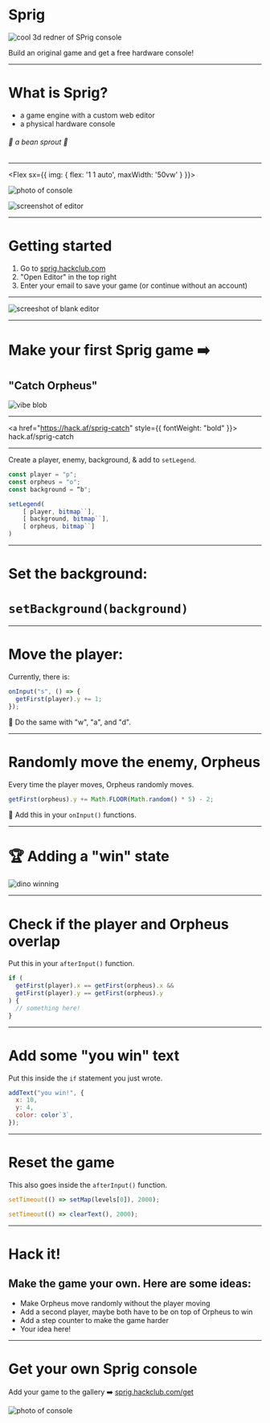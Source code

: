 
<Vertical>


# Sprig

![cool 3d redner  of SPrig console](https://cloud-oze2d1tmi-hack-club-bot.vercel.app/0frame_2__5_.png)

Build an original game and get a free hardware console!

</Vertical>


---

# What is Sprig?

- a game engine with a custom web editor
- a physical hardware console

###### 🌱 a bean sprout 🌱

---

<Vertical>


 <Flex sx={{
    img: {
      flex: '1 1 auto',
      maxWidth: '50vw'
    } }}>


![photo of console](https://cloud-efu02pgzz-hack-club-bot.vercel.app/0image.png)

![screenshot of editor](https://cloud-efu02pgzz-hack-club-bot.vercel.app/1screenshot_2023-04-01_at_10.31.00_am.png)

</Flex>


</Vertical>


---

# Getting started

1. Go to <a href="https://sprig.hackclub.com">sprig.hackclub.com</a>
2. "Open Editor" in the top right
3. Enter your email to save your game (or continue without an account)

---

![screeshot of blank editor](https://cloud-baaht92oy-hack-club-bot.vercel.app/0screenshot_2023-04-01_at_10.53.33_am.png)

---

<Vertical>


# Make your first Sprig game ➡️

## "Catch Orpheus"

![vibe blob](https://cloud-awkyneczl-hack-club-bot.vercel.app/0vibe_blob.gif)

</Vertical>


---

<a href="https://hack.af/sprig-catch" style={{ fontWeight: "bold" }}>
  hack.af/sprig-catch
</a>

---

Create a player, enemy, background, & add to `setLegend`.

```javascript
const player = "p";
const orpheus = "o";
const background = “b";

setLegend(
    [ player, bitmap``],
    [ background, bitmap``],
    [ orpheus, bitmap``]
)
```

---

# Set the background:

# `setBackground(background)`

---

# Move the player:

Currently, there is:

```js
onInput("s", () => {
  getFirst(player).y += 1;
});
```

🫵 Do the same with
"w", "a", and "d".

---

# Randomly move the enemy, Orpheus

Every time the player moves, Orpheus randomly moves.

```js
getFirst(orpheus).y += Math.FLOOR(Math.random() * 5) - 2;
```

🫵 Add this in your `onInput()` functions.

---

# 🏆 Adding a "win" state

![dino winning](https://cloud-anr5zr1u8-hack-club-bot.vercel.app/0image.png)

---

# Check if the player and Orpheus overlap

Put this in your `afterInput()` function.

```js
if (
  getFirst(player).x == getFirst(orpheus).x &&
  getFirst(player).y == getFirst(orpheus).y
) {
  // something here!
}
```

---

# Add some "you win" text

Put this inside the `if` statement you just wrote.

```js
addText("you win!", {
  x: 10,
  y: 4,
  color: color`3`,
});
```

---

# Reset the game

This also goes inside the `afterInput()` function.

```javascript
setTimeout(() => setMap(levels[0]), 2000);

setTimeout(() => clearText(), 2000);
```

---

# Hack it!

## Make the game your own. Here are some ideas:

- Make Orpheus move randomly without the player moving
- Add a second player, maybe both have to be on top of Orpheus to win
- Add a step counter to make the game harder
- Your idea here!

---

<Vertical>
<h1>Get your own Sprig console</h1>


Add your game to the gallery ➡️ <a href="https://sprig.hackclub.com/get">sprig.hackclub.com/get</a>

![photo of console](https://cloud-efu02pgzz-hack-club-bot.vercel.app/0image.png)

</Vertical>

